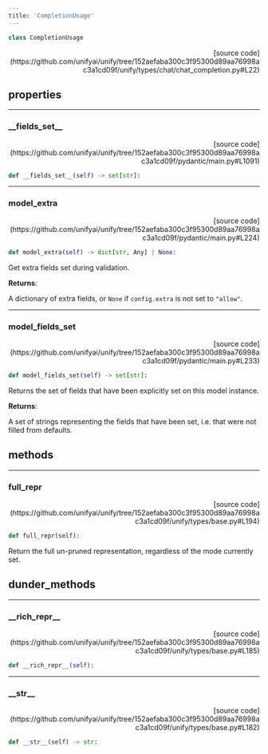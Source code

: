 ```yaml
---
title: 'CompletionUsage'
---
```


```python
class CompletionUsage
```

<p align="right">[source code](https://github.com/unifyai/unify/tree/152aefaba300c3f95300d89aa76998ac3a1cd09f/unify/types/chat/chat_completion.py#L22)</p>



## properties

---

### \_\_fields\_set\_\_

<p align="right">[source code](https://github.com/unifyai/unify/tree/152aefaba300c3f95300d89aa76998ac3a1cd09f/pydantic/main.py#L1091)</p>

```python
def __fields_set__(self) -> set[str]:
```



---

### model\_extra

<p align="right">[source code](https://github.com/unifyai/unify/tree/152aefaba300c3f95300d89aa76998ac3a1cd09f/pydantic/main.py#L224)</p>

```python
def model_extra(self) -> dict[str, Any] | None:
```

Get extra fields set during validation.

**Returns**:

A dictionary of extra fields, or `None` if `config.extra` is not set to `"allow"`.

---

### model\_fields\_set

<p align="right">[source code](https://github.com/unifyai/unify/tree/152aefaba300c3f95300d89aa76998ac3a1cd09f/pydantic/main.py#L233)</p>

```python
def model_fields_set(self) -> set[str]:
```

Returns the set of fields that have been explicitly set on this model instance.

**Returns**:

A set of strings representing the fields that have been set,
i.e. that were not filled from defaults.

## methods

---

### full\_repr

<p align="right">[source code](https://github.com/unifyai/unify/tree/152aefaba300c3f95300d89aa76998ac3a1cd09f/unify/types/base.py#L194)</p>

```python
def full_repr(self):
```

Return the full un-pruned representation, regardless of the mode currently set.

## dunder_methods

---

### \_\_rich\_repr\_\_

<p align="right">[source code](https://github.com/unifyai/unify/tree/152aefaba300c3f95300d89aa76998ac3a1cd09f/unify/types/base.py#L185)</p>

```python
def __rich_repr__(self):
```



---

### \_\_str\_\_

<p align="right">[source code](https://github.com/unifyai/unify/tree/152aefaba300c3f95300d89aa76998ac3a1cd09f/unify/types/base.py#L182)</p>

```python
def __str__(self) -> str:
```

